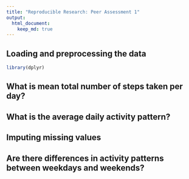 ```yaml
---
title: "Reproducible Research: Peer Assessment 1"
output: 
  html_document:
    keep_md: true
---
```



## Loading and preprocessing the data
```r
library(dplyr)


```
## What is mean total number of steps taken per day?



## What is the average daily activity pattern?



## Imputing missing values



## Are there differences in activity patterns between weekdays and weekends?
